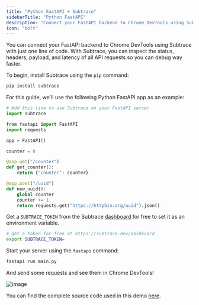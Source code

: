 ```yaml
---
title: "Python FastAPI + Subtrace"
sidebarTitle: "Python FastAPI"
description: "Connect your FastAPI backend to Chrome DevTools using Subtrace"
icon: "bolt"
---
```


You can connect your FastAPI backend to Chrome DevTools using Subtrace with
just one line of code. With Subtrace, you can inspect the status, headers,
payload, and latency of all API requests so you can debug way faster.

To begin, install Subtrace using the `pip` command:

```python
pip install subtrace
```

For this guide, we'll use the following Python FastAPI app as an example:

```python
# Add this line to use Subtrace on your FastAPI server
import subtrace

from fastapi import FastAPI
import requests

app = FastAPI()

counter = 0

@app.get("/counter")
def get_counter():
    return {"counter": counter}

@app.post("/uuid")
def new_uuid():
    global counter
    counter += 1
    return requests.get("https://httpbin.org/uuid").json()
```

Get a `SUBTRACE_TOKEN` from the Subtrace [dashboard](https://subtrace.dev/dashboard)
for free to set it as an environment variable.

```bash
# get a token for free at https://subtrace.dev/dashboard
export SUBTRACE_TOKEN=
```

Start your server using the `fastapi` command:

```bash
fastapi run main.py
```

And send some requests and see them in Chrome DevTools!

![image](https://github.com/user-attachments/assets/b2ebec37-f411-42c7-80f3-229415231266)

You can find the complete source code used in this demo [here](https://github.com/subtrace/python-fastapi-demo).
